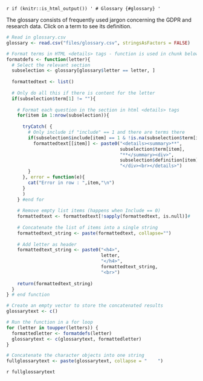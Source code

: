 `r if (knitr::is_html_output()) '
# Glossary {#glossary}
'`

<!-- If you wish to correct existing or add new terms, please edit the
glossary.csv file which is located in the files folder of the repository -->

The glossary consists of frequently used jargon concerning the GDPR and 
research data. Click on a term to see its definition.


```r
# Read in glossary.csv
glossary <- read.csv("files/glossary.csv", stringsAsFactors = FALSE)

# Format terms in HTML <details> tags - function is used in chunk below
formatdefs <- function(letter){
  # Select the relevant section
  subselection <- glossary[glossary$letter == letter, ]
  
  formattedtext <- list()
  
  # Only do all this if there is content for the letter
  if(subselection$term[1] != ""){
    
    # Format each question in the section in html <details> tags
    for(item in 1:nrow(subselection)){
      
      tryCatch( { 
        # Only include if "include" == 1 and there are terms there
        if(subselection$include[item] == 1 & !is.na(subselection$term[item]) & !is.na(subselection$include[item])){
          formattedtext[[item]] <- paste0("<details><summary>**",
                                          subselection$term[item],
                                          "**</summary><div>",
                                          subselection$definition[item],
                                          "</div><br></details>")
        }
      }, error = function(e){
        cat("Error in row : ",item,"\n")
      }
      )
    } #end for
    
    # Remove empty list items (happens when Include == 0)
    formattedtext <- formattedtext[!sapply(formattedtext, is.null)]#
    
    # Concatenate the list of items into a single string
    formattedtext_string <- paste(formattedtext, collapse="")
    
    # Add letter as header
    formattedtext_string <- paste0("<h4>", 
                                   letter,
                                   "</h4>",
                                   formattedtext_string,
                                   "<br>")
    
    return(formattedtext_string)
  }
} # end function
```

```r
# Create an empty vector to store the concatenated results
glossarytext <- c()

# Run the function in a for loop
for (letter in toupper(letters)) {
  formattedletter <- formatdefs(letter)
  glossarytext <- c(glossarytext, formattedletter)
}

# Concatenate the character objects into one string
fullglossarytext <- paste(glossarytext, collapse = "    ")
```

`r fullglossarytext`
